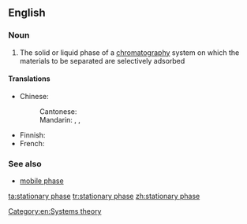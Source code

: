 ==English==

===Noun===
{{en-noun|head=[[stationary]] [[phase]]}}

# {{label|en|chemistry}} The solid or liquid phase of a [[chromatography]] system on which the materials to be separated are selectively adsorbed

====Translations====
{{trans-top|adsorbing phase of a chromatography system}}
* Chinese:
*: Cantonese: {{t|yue|固定相|tr=gu3 ding6 soeng3|sc=Hani}}
*: Mandarin: {{t+|cmn|固定相|tr=gùdìngxiàng|sc=Hani}}, {{t|cmn|靜止相|sc=Hani}}, {{t|cmn|静止相|tr=jìngzhǐxiàng|sc=Hani}}
{{trans-mid}}
* Finnish: {{t|fi|kiinteä faasi}}
* French: {{t|fr|phase stationnaire|f|sc=Hani}}
{{trans-bottom}}

===See also===
* [[mobile phase]]

[[Category:en:Systems theory]]

[[ta:stationary phase]]
[[tr:stationary phase]]
[[zh:stationary phase]]
